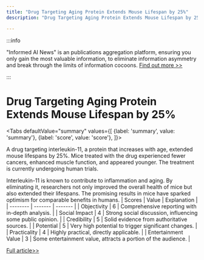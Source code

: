 ```yaml
---
title: "Drug Targeting Aging Protein Extends Mouse Lifespan by 25%"
description: "Drug Targeting Aging Protein Extends Mouse Lifespan by 25%"

---
```



:::info

"Informed AI News" is an publications aggregation platform, ensuring you only gain the most valuable information, to eliminate information asymmetry and break through the limits of information cocoons.  [Find out more >>](/)

:::

# Drug Targeting Aging Protein Extends Mouse Lifespan by 25%


<Tabs
	defaultValue="summary"
	values={[
	{label: 'summary', value: 'summary'},
	{label: 'score', value: 'score'},
]}>
<TabItem value="summary">


A drug targeting interleukin-11, a protein that increases with age, extended mouse lifespans by 25%. Mice treated with the drug experienced fewer cancers, enhanced muscle function, and appeared younger. The treatment is currently undergoing human trials.

Interleukin-11 is known to contribute to inflammation and aging. By eliminating it, researchers not only improved the overall health of mice but also extended their lifespans. The promising results in mice have sparked optimism for comparable benefits in humans.
</TabItem>
<TabItem value="score">
	| Scores     | Value   | Explanation |
	| -------- | ------- | ------- |
	| Objectivity  | 6    | Comprehensive reporting with in-depth analysis.    |
	| Social Impact | 4     | Strong social discussion, influencing some public opinion.    |
	| Credibility    | 5    | Solid evidence from authoritative sources.    |
	| Potential    | 5    | Very high potential to trigger significant changes.    |
	| Practicality    | 4    | Highly practical, directly applicable.    |
	| Entertainment Value    | 3    | Some entertainment value, attracts a portion of the audience.    |
</TabItem>
</Tabs>

[Full article>>](https://science.slashdot.org/story/24/07/18/0031254/supermodel-granny-drug-extends-life-in-mice-by-25-study-finds?utm_source=rss1.0mainlinkanon&utm_medium=feed)
